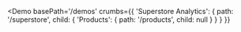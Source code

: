 
<Demo
  basePath='/demos'
  crumbs={{
    'Superstore Analytics': {
      path: '/superstore',
      child: {
        'Products': {
          path: '/products',
          child: null
        }
      }
    }
  }}
>
  <Products />
</Demo>
